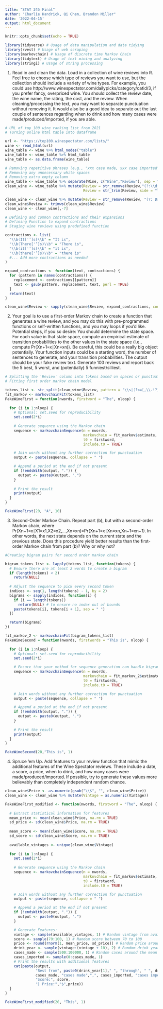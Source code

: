 ```yaml
---
title: "STAT 345 Final"
author: "Charlie Handrick, Qi Chen, Brandon Miller"
date: '2022-04-15'
output: html_document
---
```


```r
knitr::opts_chunk$set(echo = TRUE)
```


```r
library(tidyverse) # Usage of data manipulation and data tidying
library(rvest) # Usage of web scraping 
library(markovchain) # Usage of discrete time Markov Chain
library(tidytext) # Usage of text mining and analyzing 
library(stringi) # Usage of string processing
```

1) Read in and clean the data. Load in a collection of wine reviews into R. Feel free to choose which type of reviews you want to use, but the collection should include a variety of wine types. For example, you could use http://www.winespectator.com/dailypicks/category/catid/3, if you prefer fancy, overpriced wine. You should collect the review date, the wine name, the rating, the cost, and the review. When cleaning/processing the text, you may want to separate punctuation without removing it. It would also be a good idea to separate out the last couple of sentences regarding when to drink and how many cases were made/produced/imported, if you are able.

```r
# URL of top 100 wine ranking list from 2021
# Turning online html table into dataframe

url <- "https://top100.winespectator.com/lists/"
wine <- read_html(url)
wine_table <- wine %>% html_nodes("table")
wine_table <- wine_table %>% html_table
wine_table <- as.data.frame(wine_table)
```

```r
# Removing repetitive phrases (e.g., "xxx case made, xxx case imported", "Drink now through xxx") and redundant data like price and score to improve input quality
# Removing any unnecessary white spaces
# Removing extra empty column
wine_table <- wine_table %>% separate(Wine, c("Wine","Review"), sep = "\\+-")
clean_wine <- wine_table %>% mutate(Review = str_remove(Review,"(?:\\d{1,3}(?:,\\d{3})? cases made, \\d{1,3}(?:,\\d{3})? cases imported|\\d{1,3}(?:,\\d{3})? cases made|\\d{1,3}(?:,\\d{3})? cases imported).*"),
                                    Review = str_trim(Review, side = "left"))

clean_wine <- clean_wine %>% mutate(Review = str_remove(Review, "(?: Drink now|Best from).*"))
clean_wine$Review <- trimws(clean_wine$Review)
clean_wine <- clean_wine[,-7]
```


```r
# Defining and common contractions and their expansions
# Defining Function to expand contractions
# Staging wine reviews using predefined function

contractions <- list(
  "\\b(It['’]s)\\b" = "It is",
  "\\b(There['’]s)\\b" = "There is",
  "\\b(it['’]s)\\b" = "it is",
  "\\b(there['’]s)\\b" = "there is"
  #... Add more contractions as needed
)

expand_contractions <- function(text, contractions) {
  for (pattern in names(contractions)) {
    replacement <- contractions[[pattern]]
    text <- gsub(pattern, replacement, text, perl = TRUE)
  }
  return(text)
}

clean_wine$Review <- sapply(clean_wine$Review, expand_contractions, contractions = contractions)

```


2) Your goal is to use a first-order Markov chain to create a function that generates a wine review, and you may do this with pre-programmed functions or self-written functions, and you may loops if you’d like. Potential steps, if you so desire: You should determine the state space. For each value in that state space, compute an empirical estimate of transition probabilities to the other values in the state space (i.e., compute Pr(Xn+1=x∣Xn=xn)). Be careful, this could be a really big object potentially. Your function inputs could be a starting word, the number of sentences to generate, and your transition probabilities. The output should be your fake review text. Generate 100 reviews and report back the 5 best, 5 worst, and (potentially) 5 funniest/silliest.

```r
# Splitting the 'Review' column into tokens based on spaces or punctuation marks.
# Fitting first order markov chain model

tokens_list <- str_split(clean_wine$Review, pattern = "\\s|(?<=[,\\.!?])|(?=[,\\.!?])")
fit_markov <- markovchainFit(tokens_list)
FakeWineFirst = function(nwords, firstword = "The", nloop) {
  
  for (i in 1:nloop) {
    # Optional: set.seed for reproducibility
    set.seed(2*i)
    
    # Generate sequence using the Markov chain
    sequence <- markovchainSequence(n = nwords, 
                                    markovchain = fit_markov$estimate,
                                    t0 = firstword, 
                                    include.t0 = TRUE) 

    # Join words without any further correction for punctuation
    output <- paste(sequence, collapse = " ")

    # Append a period at the end if not present
    if (!endsWith(output, ".")) {
      output <- paste0(output, ".")
    }
    
    # Print the result
    print(output)
  }
}
```

```r
FakeWineFirst(20, "A", 10)  
```


3) Second-Order Markov Chain. Repeat part (b), but with a second-order Markov chain, where
Pr(Xn+1=x∣X1=x1,X2=x2,...,Xn=xn)=Pr(Xn+1=x∣Xn=xn,Xn−1=xn−1).
In other words, the next state depends on the current state and the previous state. Does this procedure yield better results than the first-order Markov chain from part (b)? Why or why not?

```r
#Creating bigram pairs for second order markov chain

bigram_tokens_list <- lapply(tokens_list, function(tokens) {
  # Ensure there are at least 2 words to create a bigram
  if (length(tokens) < 2) 
    return(NULL)
  
  # Adjust the sequence to pick every second token
  indices <- seq(1, length(tokens) - 1, by = 2)
  bigrams <- sapply(indices, function(i) {
    if (i == length(tokens)) 
      return(NULL) # to ensure no index out of bounds
    paste(tokens[i], tokens[i + 1], sep = " ")
  })

  return(bigrams)
})

fit_markov_2 <- markovchainFit(bigram_tokens_list)
FakeWineSecond = function(nwords, firstwords = "This is", nloop) {
  
  for (i in 1:nloop) {
    # Optional: set.seed for reproducibility
    set.seed(2*i)

    # Ensure that your method for sequence generation can handle bigrams!
    sequence <- markovchainSequence(n = nwords, 
                                    markovchain = fit_markov_2$estimate,
                                    t0 = firstwords, 
                                    include.t0 = TRUE) 

    # Join words without any further correction for punctuation
    output <- paste(sequence, collapse = " ")

    # Append a period at the end if not present
    if (!endsWith(output, ".")) {
      output <- paste0(output, ".")
    }
    
    # Print the result
    print(output)
  }
}
```


```r
FakeWineSecond(20,"This is", 1)
```


4) Spruce ’em Up. Add features to your review function that mimic the additional features of the Wine Spectator reviews. These include a date, a score, a price, when to drink, and how many cases were made/produced/imported. If possible, try to generate these values more believably than completely independent random chance.


```r

clean_wine$Price <- as.numeric(gsub("\\$", "", clean_wine$Price))
clean_wine <- clean_wine %>% mutate(Vintage = as.numeric(Vintage))

FakeWineFirst_modified <- function(nwords, firstword = "The", nloop) {
  
  # Extract statistical information for features
  mean_price <- mean(clean_wine$Price, na.rm = TRUE)
  sd_price <- sd(clean_wine$Price, na.rm = TRUE)
  
  mean_score <- mean(clean_wine$Score, na.rm = TRUE)
  sd_score <- sd(clean_wine$Score, na.rm = TRUE)
  
  available_vintages <- unique(clean_wine$Vintage)
   
  for (i in 1:nloop) {
    set.seed(2*i)
    
    # Generate sequence using the Markov chain
    sequence <- markovchainSequence(n = nwords, 
                                    markovchain = fit_markov$estimate,
                                    t0 = firstword, 
                                    include.t0 = TRUE) 

    # Join words without any further correction for punctuation
    output <- paste(sequence, collapse = " ")

    # Append a period at the end if not present
    if (!endsWith(output, ".")) {
      output <- paste0(output, ".")
    }

    # Generate Features:
    vintage <- sample(available_vintages, 1) # Random vintage from available ones
    score <- sample(70:100, 1) # Random score between 70 to 100
    price <- round(rnorm(1, mean_price, sd_price)) # Random price around the mean
    drink_year <- sample(vintage:(vintage + 10), 2) # Random drink year based on the vintage, assuming max of 7 years
    cases_made <- sample(500:100000, 1) # Random cases around the mean
    cases_imported <- sample(0:cases_made, 1)
    # Print the results with additional features
    cat(paste(output, 
              "Best from", paste0(drink_year[1]," ", "through", " ", drink_year[2]), ".",
              cases_made, "cases made",",", cases_imported, "cases imported",".",
              "Score:", score, 
              "| Price:","$",price))
  }
}
```


```r
FakeWineFirst_modified(20, "This", 1)
```





